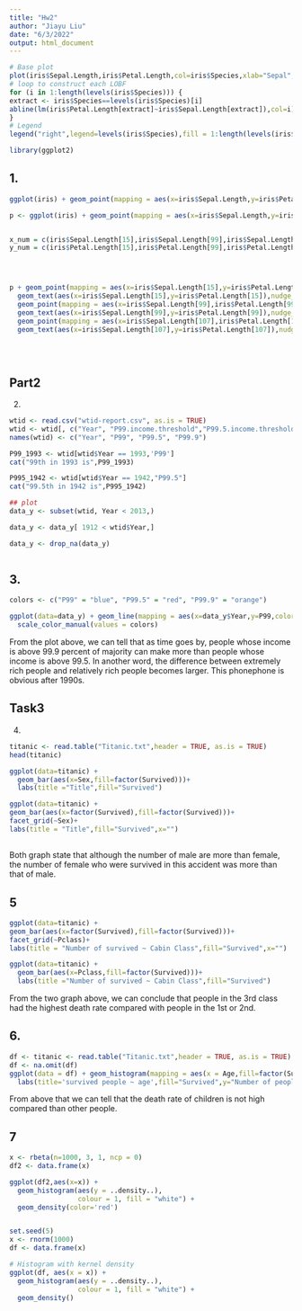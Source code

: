 ```yaml
---
title: "Hw2"
author: "Jiayu Liu"
date: "6/3/2022"
output: html_document
---
```


```r
# Base plot
plot(iris$Sepal.Length,iris$Petal.Length,col=iris$Species,xlab="Sepal",ylab="Petal",main="Gabriel's Plot")
# loop to construct each LOBF
for (i in 1:length(levels(iris$Species))) {
extract <- iris$Species==levels(iris$Species)[i]
abline(lm(iris$Petal.Length[extract]~iris$Sepal.Length[extract]),col=i)
}
# Legend
legend("right",legend=levels(iris$Species),fill = 1:length(levels(iris$Species)), cex = .75)
```



```r
library(ggplot2)
```

## 1.
```r

ggplot(iris) + geom_point(mapping = aes(x=iris$Sepal.Length,y=iris$Petal.Length,color=iris$Species)) + labs(x="Sepal",y="Petal",title="JY's plot",colour="Species") + scale_x_discrete(limits=seq(4,8,by=0.5)) + scale_y_discrete(limits=seq(1,7,by = 1)) + geom_smooth(aes(x=iris$Sepal.Length,y=iris$Petal.Length,color=iris$Species),method = "lm",se=F,fullrange=T)

p <- ggplot(iris) + geom_point(mapping = aes(x=iris$Sepal.Length,y=iris$Petal.Length,color=iris$Species)) + labs(x="Sepal",y="Petal",title="JY's plot",colour="Species") + scale_x_discrete(limits=seq(4,8,by=0.5)) + scale_y_discrete(limits=seq(1,7,by = 1)) + geom_smooth(aes(x=iris$Sepal.Length,y=iris$Petal.Length,color=iris$Species),method = "lm",se=F,fullrange=T)



```
```r
x_num = c(iris$Sepal.Length[15],iris$Sepal.Length[99],iris$Sepal.Length[107])
y_num = c(iris$Petal.Length[15],iris$Petal.Length[99],iris$Petal.Length[107])





```






```r
p + geom_point(mapping = aes(x=iris$Sepal.Length[15],y=iris$Petal.Length[15]),shape=5) +
  geom_text(aes(x=iris$Sepal.Length[15],y=iris$Petal.Length[15]),nudge_x = 0.4, nudge_y = 0,colour="Red",label='(5.8,1.2)') +
  geom_point(mapping = aes(x=iris$Sepal.Length[99],iris$Petal.Length[99]),shape=4) + 
  geom_text(aes(x=iris$Sepal.Length[99],y=iris$Petal.Length[99]),nudge_x = 0.35, nudge_y = 0,colour="Green",label='(5.1,3)') +
  geom_point(mapping = aes(x=iris$Sepal.Length[107],iris$Petal.Length[107]),shape=3) +
  geom_text(aes(x=iris$Sepal.Length[107],y=iris$Petal.Length[107]),nudge_x = 0, nudge_y = 0.35,colour="Blue",label='(4.9,4.5)')
  
  
  
```
## Part2
2. 
```r
wtid <- read.csv("wtid-report.csv", as.is = TRUE)
wtid <- wtid[, c("Year", "P99.income.threshold","P99.5.income.threshold", "P99.9.income.threshold")]
names(wtid) <- c("Year", "P99", "P99.5", "P99.9")
```



```r
P99_1993 <- wtid[wtid$Year == 1993,'P99']
cat("99th in 1993 is",P99_1993)
```


```r
P995_1942 <- wtid[wtid$Year == 1942,"P99.5"]
cat("99.5th in 1942 is",P995_1942)
```
```r
## plot
data_y <- subset(wtid, Year < 2013,)

data_y <- data_y[ 1912 < wtid$Year,]

data_y <- drop_na(data_y)



```

## 3.
```r
colors <- c("P99" = "blue", "P99.5" = "red", "P99.9" = "orange")

ggplot(data=data_y) + geom_line(mapping = aes(x=data_y$Year,y=P99,color='P99')) + geom_line(mapping = aes(x=data_y$Year,y=P99.5,color='P99.5'))+ geom_line(mapping = aes(x=data_y$Year,y=P99.9,color='P99.9'))+ labs(x="Year",y="Income",title="Task 2",color="Level") + 
  scale_color_manual(values = colors)
```
From the plot above, we can tell that as time goes by, people whose income is above 99.9 percent of majority can make more than people whose income is above 99.5. In another word, the difference between extremely rich people and relatively rich people becomes larger. This phonephone is obvious after 1990s. 


## Task3

4.
```r
titanic <- read.table("Titanic.txt",header = TRUE, as.is = TRUE)
head(titanic)
```
```r
ggplot(data=titanic) +
  geom_bar(aes(x=Sex,fill=factor(Survived)))+
  labs(title ="Title",fill="Survived")
```



```r
ggplot(data=titanic) +
geom_bar(aes(x=factor(Survived),fill=factor(Survived)))+
facet_grid(~Sex)+
labs(title = "Title",fill="Survived",x="")
```
##
Both graph state that although the number of male are more than female, the number of female who were survived in this accident was more than that of male. 

## 5
```r
ggplot(data=titanic) +
geom_bar(aes(x=factor(Survived),fill=factor(Survived)))+
facet_grid(~Pclass)+
labs(title = "Number of survived ~ Cabin Class",fill="Survived",x="")
```
```r
ggplot(data=titanic) +
  geom_bar(aes(x=Pclass,fill=factor(Survived)))+
  labs(title ="Number of survived ~ Cabin Class",fill="Survived")
```
From the two graph above, we can conclude that people in the 3rd class had the highest death rate compared with people in the 1st or 2nd.

## 6.

```r
df <- titanic <- read.table("Titanic.txt",header = TRUE, as.is = TRUE)
df <- na.omit(df)
ggplot(data = df) + geom_histogram(mapping = aes(x = Age,fill=factor(Survived)),col=I("black"))+
  labs(title='survived people ~ age',fill="Survived",y="Number of people")
```
From above that we can tell that the death rate of children is not high compared than other people.

## 7
```r
x <- rbeta(n=1000, 3, 1, ncp = 0)
df2 <- data.frame(x)

ggplot(df2,aes(x=x)) +
  geom_histogram(aes(y = ..density..),
                 colour = 1, fill = "white") +
  geom_density(color='red')



```
```r
set.seed(5)
x <- rnorm(1000)
df <- data.frame(x)

# Histogram with kernel density
ggplot(df, aes(x = x)) + 
  geom_histogram(aes(y = ..density..),
                 colour = 1, fill = "white") +
  geom_density()

```

